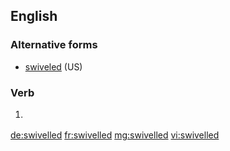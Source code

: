 ==English==

===Alternative forms===
* [[swiveled]] (US)

===Verb===
{{head|en|verb form}}

# {{label|en|British}} {{en-past of|swivel}}

[[de:swivelled]]
[[fr:swivelled]]
[[mg:swivelled]]
[[vi:swivelled]]